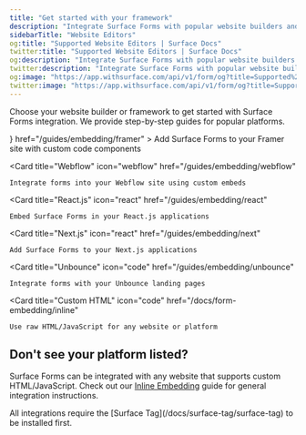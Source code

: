 ```yaml
---
title: "Get started with your framework"
description: "Integrate Surface Forms with popular website builders and frameworks"
sidebarTitle: "Website Editors"
og:title: "Supported Website Editors | Surface Docs"
twitter:title: "Supported Website Editors | Surface Docs"
og:description: "Integrate Surface Forms with popular website builders and frameworks"
twitter:description: "Integrate Surface Forms with popular website builders and frameworks"
og:image: "https://app.withsurface.com/api/v1/form/og?title=Supported%20Website%20Editors"
twitter:image: "https://app.withsurface.com/api/v1/form/og?title=Supported%20Website%20Editors"
---
```


Choose your website builder or framework to get started with Surface Forms integration. We provide step-by-step guides for popular platforms.

<CardGroup cols={2}>
  <Card
    title="Framer"
    icon={ <svg xmlns="http://www.w3.org/2000/svg" width={50} height={50} {...props}>
    <path
      fill="#3D63E6"
      d="M 16 0 L 16 8 L 8 8 L 0 0 Z M 0 8 L 8 8 L 16 16 L 8 16 L 8 24 L 0 16 Z"
    />
  </svg>}
    href="/guides/embedding/framer"
  >
    Add Surface Forms to your Framer site with custom code components
  </Card>
  
  <Card
    title="Webflow"
    icon="webflow"
    href="/guides/embedding/webflow"
  >
    Integrate forms into your Webflow site using custom embeds
  </Card>
  
  <Card
    title="React.js"
    icon="react"
    href="/guides/embedding/react"
  >
    Embed Surface Forms in your React.js applications
  </Card>
  
  <Card
    title="Next.js"
    icon="react"
    href="/guides/embedding/next"
  >
    Add Surface Forms to your Next.js applications
  </Card>
  
  <Card
    title="Unbounce"
    icon="code"
    href="/guides/embedding/unbounce"
  >
    Integrate forms with your Unbounce landing pages
  </Card>
  
  <Card
    title="Custom HTML"
    icon="code"
    href="/docs/form-embedding/inline"
  >
    Use raw HTML/JavaScript for any website or platform
  </Card>
</CardGroup>

## Don't see your platform listed?

Surface Forms can be integrated with any website that supports custom HTML/JavaScript. Check out our [Inline Embedding](/docs/form-embedding/inline) guide for general integration instructions.

<Note>
All integrations require the [Surface Tag](/docs/surface-tag/surface-tag) to be installed first.
</Note>
